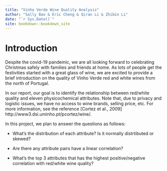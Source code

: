```yaml
--- 
title: "Vinho Verde Wine Quality Analysis"
author: "Sally Bao & Eric Cheng & Qiran Li & Zhibin Li"
date: "`r Sys.Date()`"
site: bookdown::bookdown_site
---
```


# Introduction

Despite the covid-19 pandemic, we are all looking forward to celebrating Christmas safely with families and friends at home. As lots of people get the festivities started with a great glass of wine, we are excited to provide a brief introduction on the quality of Vinho Verde red and white wines from the north of Portugal. 

In our report, our goal is to identify the relationship between red/white quality and eleven physicochemical attributes. Note that, due to privacy and logistic issues, we have no access to wine brands, selling price, etc. For more information, see the reference [Cortez et al., 2009] http://www3.dsi.uminho.pt/pcortez/wine/.

In this project, we plan to answer the questions as follows:

- What's the distribution of each attribute? Is it normally distrtibuted or skewed?

- Are there any attribute pairs have a linear correlation? 

- What's the top 3 attributes that has the highest positive/negative correlation with red/white wine quality? 

